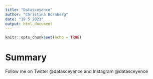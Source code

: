 ```yaml
---
title: "Datasceyence"
author: "Christina Bornberg"
date: "19 5 2023"
output: html_document
---
```


```r
knitr::opts_chunk$set(echo = TRUE)
```

# Summary


Follow me on Twitter @datasceyence and Instagram @datasceyence



